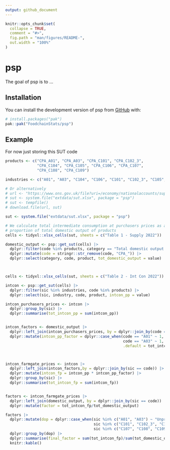 ```yaml
---
output: github_document
---
```


<!-- README.md is generated from README.Rmd. Please edit that file -->

```r
knitr::opts_chunk$set(
  collapse = TRUE,
  comment = "#>",
  fig.path = "man/figures/README-",
  out.width = "100%"
)
```

# psp

<!-- badges: start -->
<!-- badges: end -->

The goal of psp is to ...

## Installation

You can install the development version of psp from [GitHub](https://github.com/) with:

``` r
# install.packages("pak")
pak::pak("FoodchainStats/psp")
```

## Example

For now just storing this SUT code

```r

products <- c("CPA_A01", "CPA_A03", "CPA_C101", "CPA_C102_3",
              "CPA_C104", "CPA_C105", "CPA_C106", "CPA_C107",
              "CPA_C108", "CPA_C109")

industries <- c("A01", "A03", "C104", "C106", "C101", "C102_3", "C105", "C109", "C107", "C108")

# Or alternatively
# url <- "https://www.ons.gov.uk/file?uri=/economy/nationalaccounts/supplyandusetables/datasets/inputoutputsupplyandusetables/current/supublicationtablesbb24.xlsx"
# sut <- system.file("extdata/sut.xlsx", package = "psp")
# sut <- tempfile()
# download.file(url, sut)

sut <- system.file("extdata/sut.xlsx", package = "psp")

# We calculate total intermediate consumption at purchasers prices as a
# proportion of total domestic output of products
cells <- tidyxl::xlsx_cells(sut, sheets = c("Table 1 - Supply 2022"))

domestic_output <- psp::get_sut(cells) |> 
  dplyr::filter(code %in% products, category == "Total domestic output of products at basic prices") |> 
  dplyr::mutate(code = stringr::str_remove(code, "CPA_")) |> 
  dplyr::select(category, code, product, tot_domestic_output = value)



cells <- tidyxl::xlsx_cells(sut, sheets = c("Table 2 - Int Con 2022"))

intcon <- psp::get_sut(cells) |> 
  dplyr::filter(sic %in% industries, code %in% products) |> 
  dplyr::select(sic, industry, code, product, intcon_pp = value)

intcon_purchasers_prices <- intcon |> 
  dplyr::group_by(sic) |> 
  dplyr::summarise(tot_intcon_pp = sum(intcon_pp))


intcon_factors <- domestic_output |> 
  dplyr::left_join(intcon_purchasers_prices, by = dplyr::join_by(code == sic)) |> 
  dplyr::mutate(intcon_pp_factor = dplyr::case_when(code == "A01" ~ 1,
                                                    code == "A03" ~ 1,
                                                    .default = tot_intcon_pp/tot_domestic_output))



intcon_farmgate_prices <- intcon |> 
  dplyr::left_join(intcon_factors,by = dplyr::join_by(sic == code)) |> 
  dplyr::mutate(intcon_fp = intcon_pp * intcon_pp_factor) |> 
  dplyr::group_by(sic) |> 
  dplyr::summarise(tot_intcon_fp = sum(intcon_fp))


factors <- intcon_farmgate_prices |> 
  dplyr::left_join(domestic_output, by = dplyr::join_by(sic == code)) |> 
  dplyr::mutate(factor = tot_intcon_fp/tot_domestic_output)

factors |> 
  dplyr::mutate(dop = dplyr::case_when(sic %in% c("A01", "A03") ~ "Unprocessed",
                                       sic %in% c("C101", "C102_3", "C104", "C105", "C106", "C109") ~ "Lightly processed",
                                       sic %in% c("C107", "C108", "C109") ~ "Highly processed")) |> 
  dplyr::group_by(dop) |> 
  dplyr::summarise(final_factor = sum(tot_intcon_fp)/sum(tot_domestic_output)) |> 
  knitr::kable()


```

